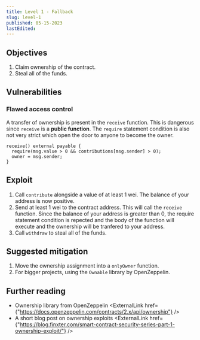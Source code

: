 ```yaml
---
title: Level 1 - Fallback
slug: level-1
published: 05-15-2023
lastEdited:
---
```


## Objectives

1. Claim ownership of the contract.
2. Steal all of the funds.

## Vulnerabilities

### Flawed access control

A transfer of ownership is present in the `receive` function. This is dangerous since `receive` is a **public
function**. The `require` statement condition is also not very strict which open the door to anyone to become the
owner.

```solidity
receive() external payable {
  require(msg.value > 0 && contributions[msg.sender] > 0);
  owner = msg.sender;
}
```

## Exploit

1. Call `contribute` alongside a value of at least 1 wei. The balance of your address is now positive.
2. Send at least 1 wei to the contract address. This will call the `receive` function. Since the balance
   of your address is greater than 0, the require statement condition is repected and the body of the function
   will execute and the ownership will be tranfered to your address.
3. Call `withdraw` to steal all of the funds.

## Suggested mitigation

1. Move the ownership assignment into a `onlyOwner` function.
2. For bigger projects, using the `Ownable` library by OpenZeppelin.

## Further reading

- Ownership library from OpenZeppelin <ExternalLink href={"https://docs.openzeppelin.com/contracts/2.x/api/ownership"} />
- A short blog post on ownership exploits <ExternalLink href={"https://blog.finxter.com/smart-contract-security-series-part-1-ownership-exploit/"} />
